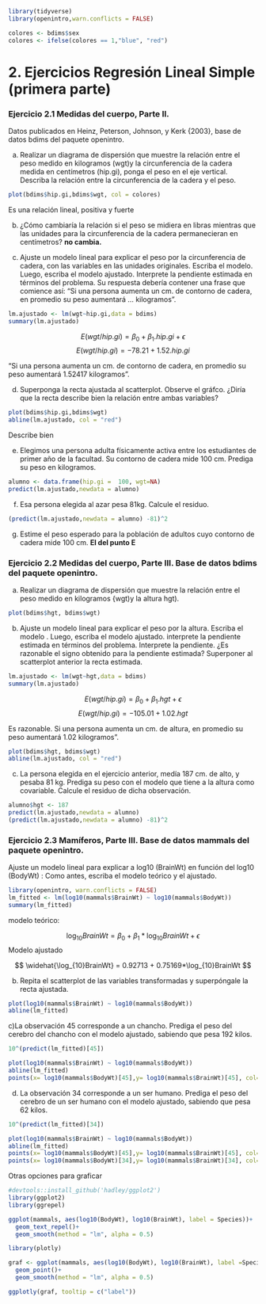 ```r
library(tidyverse)
library(openintro,warn.conflicts = FALSE)

colores <- bdims$sex
colores <- ifelse(colores == 1,"blue", "red")
```


# 2. Ejercicios Regresión Lineal Simple (primera parte)
   
### Ejercicio 2.1 Medidas del cuerpo, Parte II. 
Datos publicados en Heinz, Peterson, Johnson, y Kerk {2003}, base de datos bdims del paquete openintro.

a) Realizar un diagrama de dispersión que muestre la relación entre el peso medido en kilogramos (wgt)y la circunferencia de la cadera medida en centímetros (hip.gi), ponga el peso en el eje vertical. Describa la relación entre la circunferencia de la cadera y el peso.

```r
plot(bdims$hip.gi,bdims$wgt, col = colores)
```
Es una relación lineal, positiva y fuerte


b) ¿Cómo cambiaría la relación si el peso se midiera en libras mientras que las unidades para la circunferencia de la cadera permanecieran en centímetros?
__no cambia.__

c) Ajuste un modelo lineal para explicar el peso por la circunferencia de cadera, con las variables en las unidades originales. Escriba el modelo. Luego, escriba el modelo ajustado. Interprete la pendiente estimada en términos del problema. Su respuesta debería contener una frase que comience así: "Si una persona aumenta un cm. de contorno de cadera, en promedio su peso aumentará ... kilogramos".

```r
lm.ajustado <- lm(wgt~hip.gi,data = bdims)
summary(lm.ajustado)

```

$$
E(wgt/hip.gi)= \beta_0 + \beta_1 .hip.gi +\epsilon
$$
$$
E(wgt/hip.gi)= -78.21 + 1.52 .hip.gi
$$

"Si una persona aumenta un cm. de contorno de cadera, en promedio su peso aumentará 1.52417 kilogramos".

d) Superponga la recta ajustada al scatterplot. Observe el gráfco. ¿Diría que la recta describe bien la relación entre ambas variables?

```r
plot(bdims$hip.gi,bdims$wgt)
abline(lm.ajustado, col = "red")

```

Describe bien

e) Elegimos una persona adulta físicamente activa entre los estudiantes de primer año de la facultad. Su contorno de cadera mide 100 cm. Prediga su peso en kilogramos.


```r
alumno <- data.frame(hip.gi =  100, wgt=NA)
predict(lm.ajustado,newdata = alumno)

```

f) Esa persona elegida al azar pesa 81kg. Calcule el residuo.

```r
(predict(lm.ajustado,newdata = alumno) -81)^2

```


g) Estime el peso esperado para la población de adultos cuyo contorno de cadera mide 100 cm. __El del punto E__

### Ejercicio 2.2 Medidas del cuerpo, Parte III. Base de datos bdims del paquete openintro.

a) Realizar un diagrama de dispersión que muestre la relación entre el peso medido en kilogramos {wgt)y la altura hgt).

```r
plot(bdims$hgt, bdims$wgt)
```


b) Ajuste un modelo lineal para explicar el peso por la altura. Escriba el modelo . Luego, escriba el modelo ajustado. interprete la pendiente estimada en términos del problema. Interprete la pendiente. ¿Es razonable el signo obtenido para la pendiente estimada? Superponer al scatterplot anterior la recta estimada.

```r
lm.ajustado <- lm(wgt~hgt,data = bdims)
summary(lm.ajustado)

```
$$
E(wgt/hip.gi)= \beta_0 + \beta_1 .hgt +\epsilon
$$
$$
E(wgt/hip.gi)= -105.01 + 1.02  . hgt
$$

Es razonable. Si una persona aumenta un cm. de altura, en promedio su peso aumentará 1.02 kilogramos".


```r
plot(bdims$hgt, bdims$wgt)
abline(lm.ajustado, col = "red")
```


c) La persona elegida en el ejercicio anterior, medía 187 cm. de alto, y pesaba 81 kg. Prediga su peso con el modelo que tiene a la altura como covariable. Calcule el residuo de dicha observación.

```r
alumno$hgt <- 187
predict(lm.ajustado,newdata = alumno)
(predict(lm.ajustado,newdata = alumno) -81)^2


```


### Ejercicio 2.3 Mamíferos, Parte III. Base de datos mammals del paquete openintro.
Ajuste un modelo lineal para explicar a log10 (BrainWt) en función del log10 (BodyWt) : Como antes, escriba el modelo teórico y el ajustado.

```r
library(openintro, warn.conflicts = FALSE)
lm_fitted <- lm(log10(mammals$BrainWt) ~ log10(mammals$BodyWt))
summary(lm_fitted)
```

modelo teórico:

$$
\log_{10}BrainWt = \beta_0 + \beta_1*\log_{10}BrainWt + \epsilon
$$
Modelo ajustado

$$
\widehat{\log_{10}BrainWt} = 0.92713 + 0.75169*\log_{10}BrainWt
$$


b) Repita el scatterplot de las variables transformadas y superpóngale la recta ajustada.


```r
plot(log10(mammals$BrainWt) ~ log10(mammals$BodyWt))
abline(lm_fitted) 
```

c)La observación 45 corresponde a un chancho. Prediga el peso del cerebro del chancho con el modelo ajustado, sabiendo que pesa 192 kilos.

```r
10^(predict(lm_fitted)[45])

plot(log10(mammals$BrainWt) ~ log10(mammals$BodyWt))
abline(lm_fitted) 
points(x= log10(mammals$BodyWt)[45],y= log10(mammals$BrainWt)[45], col= "violet",  pch = 19)
```


d) La observación 34 corresponde a un ser humano. Prediga el peso del cerebro de un ser humano con el modelo ajustado, sabiendo que pesa 62 kilos.

```r

10^(predict(lm_fitted)[34])

plot(log10(mammals$BrainWt) ~ log10(mammals$BodyWt))
abline(lm_fitted) 
points(x= log10(mammals$BodyWt)[45],y= log10(mammals$BrainWt)[45], col= "violet",  pch = 19)
points(x= log10(mammals$BodyWt)[34],y= log10(mammals$BrainWt)[34], col= "red",  pch = 19)
```
  
Otras opciones para graficar

```r

#devtools::install_github('hadley/ggplot2')
library(ggplot2)
library(ggrepel)

ggplot(mammals, aes(log10(BodyWt), log10(BrainWt), label = Species))+
  geom_text_repel()+
  geom_smooth(method = "lm", alpha = 0.5)
```

```r
library(plotly)

graf <- ggplot(mammals, aes(log10(BodyWt), log10(BrainWt), label =Species ))+
  geom_point()+
  geom_smooth(method = "lm", alpha = 0.5)

ggplotly(graf, tooltip = c("label"))
```

  